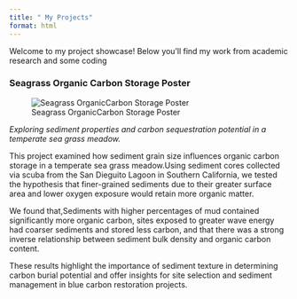 ```yaml
---
title: " My Projects"
format: html
---
```


Welcome to my project showcase! Below you'll find my work from academic research and some coding

### Seagrass Organic Carbon Storage Poster
![Seagrass OrganicCarbon Storage Poster](images/poster.jpeg)

*Exploring sediment properties and carbon sequestration potential in a temperate sea grass meadow.*

 This project examined how sediment grain size influences organic carbon storage in a temperate sea grass meadow.Using sediment cores collected via scuba from the San Dieguito Lagoon in Southern California, we tested the hypothesis that finer-grained sediments due to their greater surface area and lower oxygen exposure would retain more organic matter.
    
 We found that,Sediments with higher percentages of mud contained significantly more organic carbon, sites exposed to greater wave energy had coarser sediments and stored less carbon, and that there was a strong inverse relationship between sediment bulk density and organic carbon content.
    
These results highlight the importance of sediment texture in determining carbon burial potential and offer insights for site selection and sediment management in blue carbon restoration projects.


